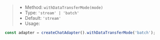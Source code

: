 > * Method: `withDataTransferMode(mode)`
> * Type: `'stream' | 'batch'`
> * Default: `'stream'`
> * Usage:

```js
const adapter = createChatAdapter().withDataTransferMode('batch');
```

